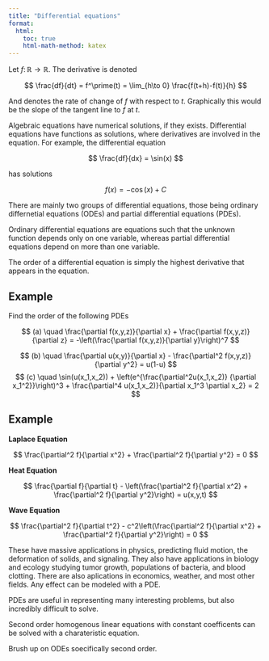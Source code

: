 ```yaml
---
title: "Differential equations"
format:
  html:
    toc: true
    html-math-method: katex
---
```


Let $f \colon \mathbb{R} \to \mathbb{R}$. The derivative is denoted

$$
\frac{df}{dt} = f^\prime(t) = \lim_{h\to 0} \frac{f(t+h)-f(t)}{h}
$$

And denotes the rate of change of $f$ with respect to $t$. Graphically this would be the slope of the tangent line to $f$ at $t$.

Algebraic equations have numerical solutions, if they exists. Differential equations have functions as solutions, where derivatives are involved in the equation. For example, the differential equation

$$
\frac{df}{dx} = \sin(x)
$$

 has solutions 

 $$
 f(x) = -\cos(x) + C
 $$

 There are mainly two groups of differential equations, those being ordinary differnetial equations (ODEs) and partial differential equations (PDEs). 

 Ordinary differential equations are equations such that the unknown function depends only on one variable, whereas partial differential equations depend on more than one variable.

 The order of a differential equation is simply the highest derivative that appears in the equation.

::: {.callout-warning icon="false"}
## Example

Find the order of the following PDEs

$$
(a) \quad \frac{\partial f(x,y,z)}{\partial x} + \frac{\partial f(x,y,z)}{\partial z} = -\left(\frac{\partial f(x,y,z)}{\partial y}\right)^7
$$

$$
(b) \quad \frac{\partial u(x,y)}{\partial x} - \frac{\partial^2 f(x,y,z)}{\partial y^2} = u(1-u)
$$
$$
(c) \quad \sin(u(x_1,x_2)) + \left(e^{\frac{\partial^2u(x_1,x_2)}
{\partial x_1^2}}\right)^3 + \frac{\partial^4 u(x_1,x_2)}{\partial x_1^3 \partial x_2} = 2
$$
:::

::: {.callout-warning icon="false"}
## Example

**Laplace Equation**

$$
\frac{\partial^2 f}{\partial x^2} + \frac{\partial^2 f}{\partial y^2} = 0
$$

**Heat Equation**

$$
\frac{\partial f}{\partial t} - \left(\frac{\partial^2 f}{\partial x^2} + \frac{\partial^2 f}{\partial y^2}\right) = u(x,y,t)
$$

**Wave Equation**

$$
\frac{\partial^2 f}{\partial t^2} - c^2\left(\frac{\partial^2 f}{\partial x^2} + \frac{\partial^2 f}{\partial y^2}\right) = 0
$$
:::

These have massive applications in physics, predicting fluid motion, the deformation of solids, and signaling. They also have applications in biology and ecology studying tumor growth, populations of bacteria, and blood clotting. There are also aplications in economics, weather, and most other fields. Any effect can be modeled with a PDE.

PDEs are useful in representing many interesting problems, but also incredibly difficult to solve.

Second order homogenous linear equations with constant coefficents can be solved with a charateristic equation.

Brush up on ODEs soecifically second order. 